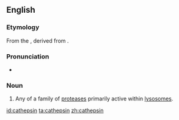 ==English==

===Etymology===

From the {{Ger.}} {{term|Kathepsin|lang=de}}, derived from {{etyl|grc}} {{term|sc=Grek|tr=kathépsō|καθέψω||boil down}}.

===Pronunciation===

* {{IPA|kəˈθɛpsɪn}}

===Noun===
{{en-noun}}
{{wikipedia}}

# {{protein}} Any of a family of [[protease]]s primarily active within [[lysosome]]s.

[[id:cathepsin]]
[[ta:cathepsin]]
[[zh:cathepsin]]